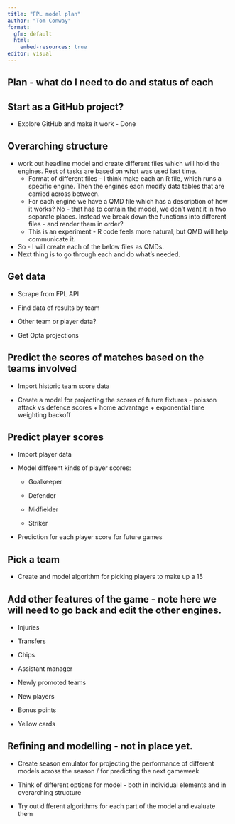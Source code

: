 ```yaml
---
title: "FPL model plan"
author: "Tom Conway"
format: 
  gfm: default
  html:
    embed-resources: true
editor: visual
---
```


## Plan - what do I need to do and status of each

## Start as a GitHub project?

-   Explore GitHub and make it work - Done

## Overarching structure

-   work out headline model and create different files which will hold the engines. Rest of tasks are based on what was used last time.
    -   Format of different files - I think make each an R file, which runs a specific engine. Then the engines each modify data tables that are carried across between.
    -   For each engine we have a QMD file which has a description of how it works? No - that has to contain the model, we don't want it in two separate places. Instead we break down the functions into different files - and render them in order?
    -   This is an experiment - R code feels more natural, but QMD will help communicate it.
-   So - I will create each of the below files as QMDs.
-   Next thing is to go through each and do what's needed.

## Get data

-   Scrape from FPL API

-   Find data of results by team

-   Other team or player data?

-   Get Opta projections

## Predict the scores of matches based on the teams involved

-   Import historic team score data

-   Create a model for projecting the scores of future fixtures - poisson attack vs defence scores + home advantage + exponential time weighting backoff

## Predict player scores

-   Import player data

-   Model different kinds of player scores:

    -   Goalkeeper

    -   Defender

    -   Midfielder

    -   Striker

-   Prediction for each player score for future games

## Pick a team

-   Create and model algorithm for picking players to make up a 15

## Add other features of the game - note here we will need to go back and edit the other engines.

-   Injuries

-   Transfers

-   Chips

-   Assistant manager

-   Newly promoted teams

-   New players

-   Bonus points

-   Yellow cards

## Refining and modelling - not in place yet.

-   Create season emulator for projecting the performance of different models across the season / for predicting the next gameweek

-   Think of different options for model - both in individual elements and in overarching structure

-   Try out different algorithms for each part of the model and evaluate them
